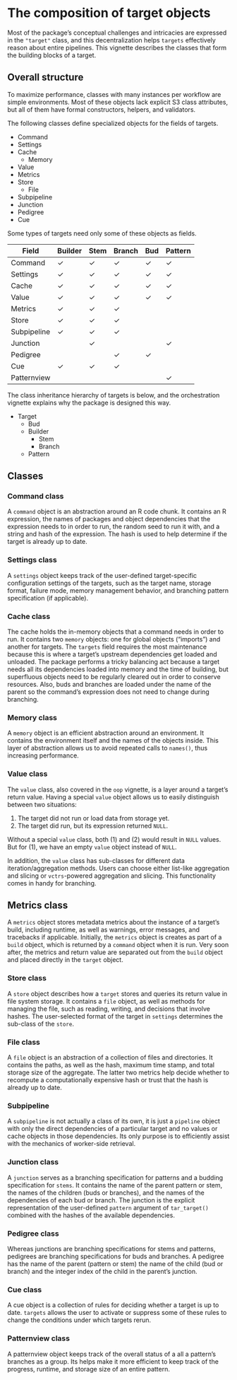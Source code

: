 # The composition of target objects {#composition}

Most of the package's conceptual challenges and intricacies are expressed in the `"target"` class, and this decentralization helps `targets` effectively reason about entire pipelines. This vignette describes the classes that form the building blocks of a target.

## Overall structure

To maximize performance, classes with many instances per workflow are simple environments. Most of these objects lack explicit S3 class attributes, but all of them have formal constructors, helpers, and validators.

The following classes define specialized objects for the fields of targets.

* Command
* Settings
* Cache
    * Memory
* Value
* Metrics
* Store
    * File
* Subpipeline
* Junction
* Pedigree
* Cue

Some types of targets need only some of these objects as fields.

Field | Builder | Stem | Branch | Bud | Pattern
---|---|---|---|---|---|
Command | ✓ | ✓ | ✓ | ✓ | ✓ |
Settings | ✓ | ✓ | ✓ | ✓ | ✓ |
Cache | ✓ | ✓ | ✓ | ✓ | ✓ |
Value | ✓ | ✓ | ✓ | ✓ | ✓ |
Metrics | ✓ | ✓ | ✓ | | |
Store | ✓ | ✓ | ✓ | | |
Subpipeline | ✓ | ✓ | ✓ |  | |
Junction |  | ✓ |  | | ✓ |
Pedigree |  |  | ✓ | ✓ | |
Cue | ✓ | ✓ | ✓ | | |
Patternview | | | | | ✓ |

The class inheritance hierarchy of targets is below, and the orchestration vignette explains why the package is designed this way.

* Target
    * Bud
    * Builder
        * Stem
        * Branch
    * Pattern

## Classes

### Command class

A `command` object is an abstraction around an R code chunk. It contains an R expression, the names of packages and object dependencies that the expression needs to in order to run, the random seed to run it with, and a string and hash of the expression. The hash is used to help determine if the target is already up to date.

### Settings class

A `settings` object keeps track of the user-defined target-specific configuration settings of the targets, such as the target name, storage format, failure mode, memory management behavior, and branching pattern specification (if applicable).

### Cache class

The cache holds the in-memory objects that a command needs in order to run. It contains two `memory` objects: one for global objects ("imports") and another for targets. The `targets` field requires the most maintenance because this is where a target's upstream dependencies get loaded and unloaded. The package performs a tricky balancing act because a target needs all its dependencies loaded into memory and the time of building, but superfluous objects need to be regularly cleared out in order to conserve resources. Also, buds and branches are loaded under the name of the parent so the command's expression does not need to change during branching.

### Memory class

A `memory` object is an efficient abstraction around an environment. It contains the environment itself and the names of the objects inside. This layer of abstraction allows us to avoid repeated calls to `names()`, thus increasing performance.

### Value class

The `value` class, also covered in the `oop` vignette, is a layer around a target's return value. Having a special `value` object allows us to easily distinguish between two situations:

1. The target did not run or load data from storage yet.
1. The target did run, but its expression returned `NULL`.

Without a special `value` class, both (1) and (2) would result in `NULL` values. But for (1), we have an empty `value` object instead of `NULL`.

In addition, the `value` class has sub-classes for different data iteration/aggregation methods. Users can choose either list-like aggregation and slicing or `vctrs`-powered aggregation and slicing. This functionality comes in handy for branching.

## Metrics class

A `metrics` object stores metadata metrics about the instance of a target's build, including runtime, as well as warnings, error messages, and tracebacks if applicable. Initially, the `metrics` object is creates as part of a `build` object, which is returned by a `command` object when it is run. Very soon after, the metrics and return value are separated out from the `build` object and placed directly in the `target` object.

### Store class

A `store` object describes how a `target` stores and queries its return value in file system storage. It contains a `file` object, as well as methods for managing the file, such as reading, writing, and decisions that involve hashes. The user-selected format of the target in `settings` determines the sub-class of the `store`.

### File class

A `file` object is an abstraction of a collection of files and directories. It contains the paths, as well as the hash, maximum time stamp, and total storage size of the aggregate. The latter two metrics help decide whether to recompute a computationally expensive hash or trust that the hash is already up to date.

### Subpipeline

A `subpipeline` is not actually a class of its own, it is just a `pipeline` object with only the direct dependencies of a particular target and no values or cache objects in those dependencies. Its only purpose is to efficiently assist with the mechanics of worker-side retrieval.

### Junction class

A `junction` serves as a branching specification for patterns and a budding specification for `stems`. It contains the name of the parent pattern or stem, the names of the children (buds or branches), and the names of the dependencies of each bud or branch. The junction is the explicit representation of the user-defined `pattern` argument of `tar_target()` combined with the hashes of the available dependencies.

### Pedigree class

Whereas junctions are branching specifications for stems and patterns, pedigrees are branching specifications for buds and branches. A pedigree has the name of the parent (pattern or stem) the name of the child (bud or branch) and the integer index of the child in the parent's junction.

### Cue class

A cue object is a collection of rules for deciding whether a target is up to date. `targets` allows the user to activate or suppress some of these rules to change the conditions under which targets rerun.

### Patternview class

A patternview object keeps track of the overall status of a all a pattern's branches as a group. Its helps make it more efficient to keep track of the progress, runtime, and storage size of an entire pattern.
